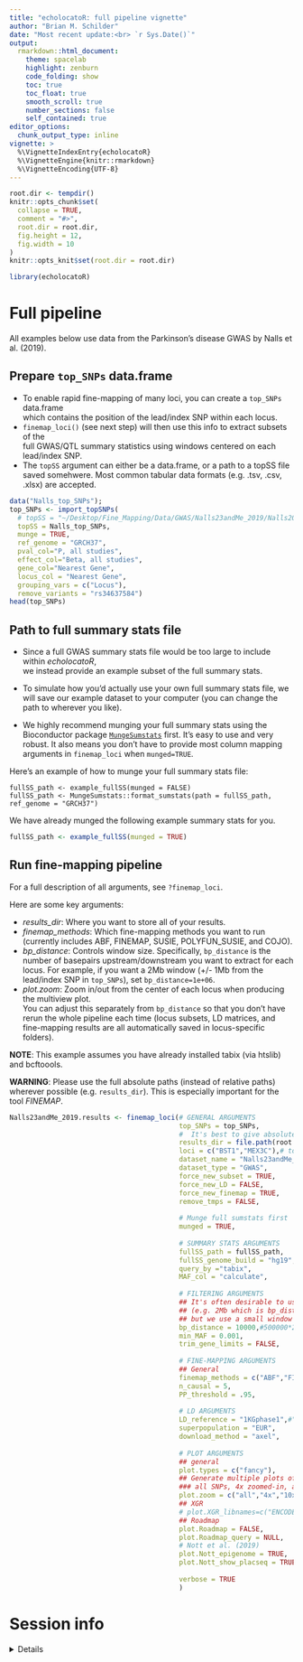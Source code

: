 ```yaml
---
title: "echolocatoR: full pipeline vignette" 
author: "Brian M. Schilder"
date: "Most recent update:<br> `r Sys.Date()`"
output: 
  rmarkdown::html_document: 
    theme: spacelab
    highlight: zenburn 
    code_folding: show 
    toc: true 
    toc_float: true
    smooth_scroll: true
    number_sections: false 
    self_contained: true
editor_options: 
  chunk_output_type: inline
vignette: >
  %\VignetteIndexEntry{echolocatoR}
  %\VignetteEngine{knitr::rmarkdown}
  %\VignetteEncoding{UTF-8}
---
```


```r
root.dir <- tempdir()
knitr::opts_chunk$set(
  collapse = TRUE,
  comment = "#>",
  root.dir = root.dir,
  fig.height = 12,
  fig.width = 10
)  
knitr::opts_knit$set(root.dir = root.dir)  
```

```r
library(echolocatoR) 
```

# Full pipeline  

All examples below use data from the Parkinson's disease GWAS by Nalls et al. (2019).  

## Prepare `top_SNPs` data.frame   

* To enable rapid fine-mapping of many loci, you can create a `top_SNPs` data.frame  
which contains the position of the lead/index SNP within each locus.
* `finemap_loci()` (see next step) will then use this info to extract subsets of the   
full GWAS/QTL summary statistics using windows centered on each lead/index SNP.
* The `topSS` argument can either be a data.frame, or a path to a topSS file saved somehwere. Most common tabular data formats (e.g. .tsv, .csv, .xlsx) are accepted.  



```r
data("Nalls_top_SNPs");
top_SNPs <- import_topSNPs(
  # topSS = "~/Desktop/Fine_Mapping/Data/GWAS/Nalls23andMe_2019/Nalls2019_TableS2.xlsx",
  topSS = Nalls_top_SNPs,
  munge = TRUE,
  ref_genome = "GRCH37", 
  pval_col="P, all studies", 
  effect_col="Beta, all studies", 
  gene_col="Nearest Gene", 
  locus_col = "Nearest Gene",
  grouping_vars = c("Locus"),
  remove_variants = "rs34637584") 
head(top_SNPs)
```



## Path to full summary stats file  

* Since a full GWAS summary stats file would be too large to include within *echolocatoR*,  
we instead provide an example subset of the full summary stats.  

* To simulate how you'd actually use your own full summary stats file, we will save our example dataset to your computer (you can change the path to wherever you like). 

* We highly recommend munging your full summary stats using the Bioconductor package [`MungeSumstats`](https://github.com/neurogenomics/MungeSumstats) first. It's easy to use and very robust. It also means you don't have to provide most column mapping arguments in `finemap_loci` when `munged=TRUE`. 

Here's an example of how to munge your full summary stats file: 

```
fullSS_path <- example_fullSS(munged = FALSE)
fullSS_path <- MungeSumstats::format_sumstats(path = fullSS_path, ref_genome = "GRCH37")
```

We have already munged the following example summary stats for you.

```r
fullSS_path <- example_fullSS(munged = TRUE)
```

## Run fine-mapping pipeline  

For a full description of all arguments, see `?finemap_loci`.  

Here are some key arguments:  

* *results_dir*: Where you want to store all of your results.  
* *finemap_methods*: Which fine-mapping methods you want to run (currently includes ABF, FINEMAP, SUSIE, POLYFUN_SUSIE, and COJO).  
* *bp_distance*: Controls window size. Specifically, `bp_distance` is the number of basepairs upstream/downstream you want to extract for each locus. For example, if you want a 2Mb window (+/- 1Mb from the lead/index SNP in `top_SNPs`), set `bp_distance=1e+06`.  
* *plot.zoom*: Zoom in/out from the center of each locus when producing the multiview plot.  
You can adjust this separately from `bp_distance` so that you don't have rerun the whole pipeline each time (locus subsets, LD matrices, and fine-mapping results are all automatically saved in locus-specific folders).  

**NOTE**: This example assumes you have already installed tabix (via htslib) and bcftoools.

**WARNING**: Please use the full absolute paths (instead of relative paths) wherever possible (e.g. `results_dir`). This is especially important for the tool *FINEMAP*.

```r

Nalls23andMe_2019.results <- finemap_loci(# GENERAL ARGUMENTS 
                                          top_SNPs = top_SNPs,  
                                          #  It's best to give absolute paths
                                          results_dir = file.path(root.dir,"results"),
                                          loci = c("BST1","MEX3C"),# top_SNPs$Locus,
                                          dataset_name = "Nalls23andMe_2019",
                                          dataset_type = "GWAS",  
                                          force_new_subset = TRUE,
                                          force_new_LD = FALSE,
                                          force_new_finemap = TRUE,
                                          remove_tmps = FALSE,
                                          
                                          # Munge full sumstats first
                                          munged = TRUE,
                                          
                                          # SUMMARY STATS ARGUMENTS
                                          fullSS_path = fullSS_path,
                                          fullSS_genome_build = "hg19",
                                          query_by ="tabix",  
                                          MAF_col = "calculate",   
                                         
                                          # FILTERING ARGUMENTS
                                          ## It's often desirable to use a larger window size 
                                          ## (e.g. 2Mb which is bp_distance=500000*2), 
                                          ## but we use a small window here to speed up the process. 
                                          bp_distance = 10000,#500000*2,
                                          min_MAF = 0.001,  
                                          trim_gene_limits = FALSE,
                                         
                                          # FINE-MAPPING ARGUMENTS
                                          ## General
                                          finemap_methods = c("ABF","FINEMAP","SUSIE","POLYFUN_SUSIE"), 
                                          n_causal = 5,
                                          PP_threshold = .95, 
                                         
                                          # LD ARGUMENTS 
                                          LD_reference = "1KGphase1",#"UKB",
                                          superpopulation = "EUR",
                                          download_method = "axel",
                                         
                                          # PLOT ARGUMENTS 
                                          ## general   
                                          plot.types = c("fancy"),
                                          ## Generate multiple plots of different window sizes; 
                                          ### all SNPs, 4x zoomed-in, and a 50000bp window
                                          plot.zoom = c("all","4x","10x"),
                                          ## XGR
                                          # plot.XGR_libnames=c("ENCODE_TFBS_ClusteredV3_CellTypes"), 
                                          ## Roadmap
                                          plot.Roadmap = FALSE,
                                          plot.Roadmap_query = NULL,
                                          # Nott et al. (2019)
                                          plot.Nott_epigenome = TRUE, 
                                          plot.Nott_show_placseq = TRUE, 
                                         
                                          verbose = TRUE
                                          )
```

# Session info  

<details>

```r
utils::sessionInfo()
```

</details>


